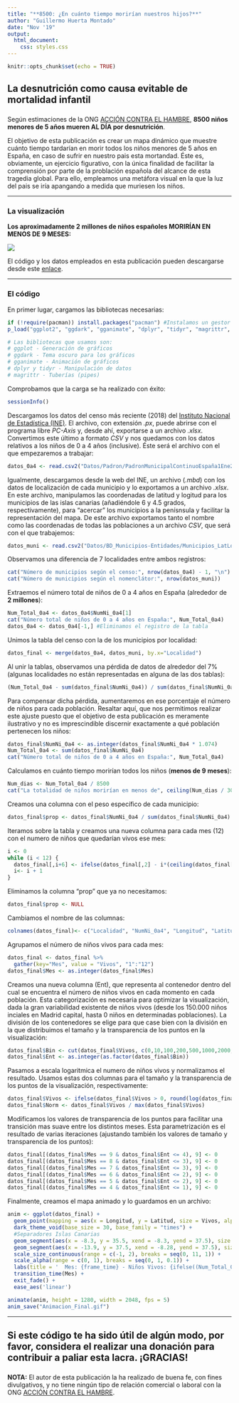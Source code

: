 ---
title: "**8500: ¿En cuánto tiempo morirían nuestros hijos?**"
author: "Guillermo Huerta Montado"
date: "Nov '19"
output: 
  html_document:
    css: styles.css
---

```{r setup, include=FALSE}
knitr::opts_chunk$set(echo = TRUE)
```


## La desnutrición como causa evitable de mortalidad infantil
### 

Según estimaciones de la ONG [ACCIÓN CONTRA EL HAMBRE](https://www.accioncontraelhambre.org/es/landing/8500-ninos-mueren-cada-dia-por-desnutricion), **8500 niños menores de 5 años mueren AL DÍA por desnutrición**.

El objetivo de esta publicación es crear un mapa dinámico que muestre cuánto tiempo tardarían en morir todos los niños menores de 5 años en España, en caso de sufrir en nuestro pais esta mortandad. Éste es, obviamente, un ejercicio figurativo, con la única finalidad de facilitar la comprensión por parte de la problación española del alcance de esta tragedia global. Para ello, empleamos una metáfora visual en la que la luz del pais se iría apangando a medida que muriesen los niños.

***
### La visualización 

**Los aproximadamente 2 millones de niños españoles MORIRÍAN EN MENOS DE 9 MESES:**

![](Animacion_Final.gif)


El código y los datos empleados en esta publicación pueden descargarse desde este [enlace](https://github.com/GuilleHM/8500).

***
### El código

En primer lugar, cargamos las bibliotecas necesarias:
```{r libraries, results = 'hide', message = FALSE}
if (!require(pacman)) install.packages("pacman") #Instalamos un gestor de paquetes
p_load("ggplot2", "ggdark", "gganimate", "dplyr", "tidyr", "magrittr", "gifski", "png") #Cargamos las bibliotecas

# Las bibliotecas que usamos son:
# ggplot - Generación de gráficos
# ggdark - Tema oscuro para los gráficos
# gganimate - Animación de gráficos
# dplyr y tidyr - Manipulación de datos
# magrittr - Tuberías (pipes)
```


Comprobamos que la carga se ha realizado con éxito:
```{r sessioninfo, collapse=TRUE}
sessionInfo()
```


Descargamos los datos del censo más reciente (2018) del [Instituto Nacional de Estadística (INE)](https://www.ine.es/). El archivo, con extensión *.px*, puede abrirse con el programa libre *PC-Axis* y, desde ahí, exportarse a un archivo *.xlsx*. Convertimos este último a formato *CSV* y nos quedamos con los datos relativos a los niños de 0 a 4 años (inclusive). Éste será el archivo con el que empezaremos a trabajar:
```{r datosdemograficos}
datos_0a4 <- read.csv2("Datos/Padron/PadronMunicipalContinuoEspaña1Ene2018_0a4años_INE.csv", stringsAsFactors = FALSE, check.names=FALSE)
```


Igualmente, descargamos desde la web del INE, un archivo (*.mbd*) con los datos de localización de cada municipio y lo exportamos a un archivo *.xlsx*. En este archivo, manipulamos las coordenadas de latitud y logitud para los municipios de las islas canarias (añadiéndole 6 y 4.5 grados, respectivamente), para "acercar" los municipios a la penísnsula y facilitar la representación del mapa. De este archivo exportamos tanto el nombre como las coordenadas de todas las poblaciones a un archivo *CSV*, que será con el que trabajemos:
```{r datosgeograficos}
datos_muni <- read.csv2("Datos/BD_Municipios-Entidades/Municipios_LatLon_ICs_Modificadas.csv", dec = ".", stringsAsFactors = FALSE)
```


Observamos una diferencia de 7 localidades entre ambos registros:
```{r comp_num_nuni, collapse = TRUE}
cat("Número de municipios según el censo:", nrow(datos_0a4) - 1, "\n") #El primer registro es del total de España
cat("Número de municipios según el nomenclátor:", nrow(datos_muni))
```


Extraemos el número total de niños de 0 a 4 años en España (alrededor de **2 millones**):
```{r Num_Total_Niños, collapse = TRUE}
Num_Total_0a4 <- datos_0a4$NumNi_0a4[1]
cat("Número total de niños de 0 a 4 años en España:", Num_Total_0a4)
datos_0a4 <- datos_0a4[-1,] #Eliminamos el registro de la tabla
```


Unimos la tabla del censo con la de los municipios por localidad:
```{r tabla_datos_final}
datos_final <- merge(datos_0a4, datos_muni, by.x="Localidad")
```


Al unir la tablas, observamos una pérdida de datos de alrededor del 7% (algunas localidades no están representadas en alguna de las dos tablas):
```{r pérdida_datos, collapse = TRUE}
(Num_Total_0a4 - sum(datos_final$NumNi_0a4)) / sum(datos_final$NumNi_0a4) * 100
```


Para compensar dicha pérdida, aumentaremos en ese porcentaje el número de niños para cada población. Resaltar aquí, que nos permitimos realizar este ajuste puesto que el objetivo de esta publicación es meramente ilustrativo y no es imprescindible discernir exactamente a qué población pertenecen los niños:
```{r inclusión_datos, collapse = TRUE}
datos_final$NumNi_0a4 <- as.integer(datos_final$NumNi_0a4 * 1.074)
Num_Total_0a4 <- sum(datos_final$NumNi_0a4)
cat("Número total de niños de 0 a 4 años en España:", Num_Total_0a4)
```


Calculamos en cuánto tiempo morirían todos los niños (**menos de 9 meses**):
```{r Num_dias, collapse = TRUE}
Num_dias <- Num_Total_0a4 / 8500
cat("La totalidad de niños morirían en menos de", ceiling(Num_dias / 30.5), "meses.")
```


Creamos una columna con el peso específico de cada municipio:
```{r Proporcion}
datos_final$prop <- datos_final$NumNi_0a4 / sum(datos_final$NumNi_0a4)
```


Iteramos sobre la tabla y creamos una nueva columna para cada mes (12) con el numero de niños que quedarían vivos ese mes:
```{r Inclusion_dias}
i <- 0
while (i < 12) {
  datos_final[,i+6] <- ifelse(datos_final[,2] - i*(ceiling(datos_final[,5]*8500*30.5)) > 0, datos_final[,2] - i*ceiling((datos_final[,5]*8500*30.5)), 0)
  i<- i + 1
}
```


Eliminamos la columna "prop" que ya no necesitamos:
```{r Eliminamos_proporcion}
datos_final$prop <- NULL
```


Cambiamos el nombre de las columnas:
```{r Nombre_columnas}
colnames(datos_final)<- c("Localidad", "NumNi_0a4", "Longitud", "Latitud", seq(1, 12, 1))
```


Agrupamos el número de niños vivos para cada mes:
```{r AgrupamientoPorMes}
datos_final <- datos_final %>%
  gather(key="Mes", value = "Vivos", "1":"12")
datos_final$Mes <- as.integer(datos_final$Mes)
```


Creamos una nueva columna (Ent), que representa al contenedor dentro del cual se encuentra el número de niños vivos en cada momento en cada población. Esta categorización es necesaria para optimizar la visualización, dada la gran variabilidad existente de niños vivos (desde los 150.000 niños inciales en Madrid capital, hasta 0 niños en determinadas poblaciones). La división de los contenedores se elige para que case bien con la división en la que distribuimos el tamaño y la transparencia de los puntos en la visualización:
```{r Categorizacion}
datos_final$Bin <- cut(datos_final$Vivos, c(0,10,100,200,500,1000,2000,5000,10000,15000,200000), include.lowest=TRUE)
datos_final$Ent <- as.integer(as.factor(datos_final$Bin))
```


Pasamos a escala logaritmica el numero de niños vivos y normalizamos el resultado. Usamos estas dos columnas para el tamaño y la transparencia de los puntos de la visualización, respectivamente:
```{r Normalización}
datos_final$Vivos <- ifelse(datos_final$Vivos > 0, round(log(datos_final$Vivos),1), 0)
datos_final$Norm <- datos_final$Vivos / max(datos_final$Vivos)
```


Modificamos los valores de transparencia de los puntos para facilitar una transición mas suave entre los distintos meses. Esta parametrización es el resultado de varias iteraciones (ajustando también los valores de tamaño y transparencia de los puntos):
```{r TransicionVisual}
datos_final[(datos_final$Mes == 9 & datos_final$Ent <= 4), 9] <- 0
datos_final[(datos_final$Mes == 8 & datos_final$Ent <= 3), 9] <- 0
datos_final[(datos_final$Mes == 7 & datos_final$Ent <= 3), 9] <- 0
datos_final[(datos_final$Mes == 6 & datos_final$Ent <= 2), 9] <- 0
datos_final[(datos_final$Mes == 5 & datos_final$Ent <= 2), 9] <- 0
datos_final[(datos_final$Mes == 4 & datos_final$Ent <= 1), 9] <- 0
```



Finalmente, creamos el mapa animado y lo guardamos en un archivo:
```{r Mapa, warning=FALSE, message=FALSE, results='hide'}
anim <- ggplot(datos_final) +
  geom_point(mapping = aes(x = Longitud, y = Latitud, size = Vivos, alpha = Norm), shape = 16, show.legend = FALSE, color = "orange") +
  dark_theme_void(base_size = 30, base_family = "times") +
  #Separadores Islas Canarias
  geom_segment(aes(x = -8.3, y = 35.5, xend = -8.3, yend = 37.5), size = 1.5, color = "#3b3838") +
  geom_segment(aes(x = -13.9, y = 37.5, xend = -8.28, yend = 37.5), size = 1.5, color = "#3b3838") +
  scale_size_continuous(range = c(-1, 2), breaks = seq(0, 11, 1)) +
  scale_alpha(range = c(0, 1), breaks = seq(0, 1, 0.1)) +
  labs(title = '  Mes: {frame_time} - Niños Vivos: {ifelse((Num_Total_0a4 - floor((frame_time - 1) * 8500 *30.5)) > 0, Num_Total_0a4 - floor((frame_time - 1) * 8500 *30.5), 0)}') +
  transition_time(Mes) +
  exit_fade() +
  ease_aes('linear')

animate(anim, height = 1280, width = 2048, fps = 5)
anim_save("Animacion_Final.gif")
```


***
## Si este código te ha sido útil de algún modo, por favor, considera el realizar una donación para contribuir a paliar esta lacra. ¡GRACIAS!
###


**NOTA:** El autor de esta publicación la ha realizado de buena fe, con fines divulgativos, y no tiene ningún tipo de relación comercial o laboral con la ONG [ACCIÓN CONTRA EL HAMBRE](https://www.accioncontraelhambre.org/es/).



